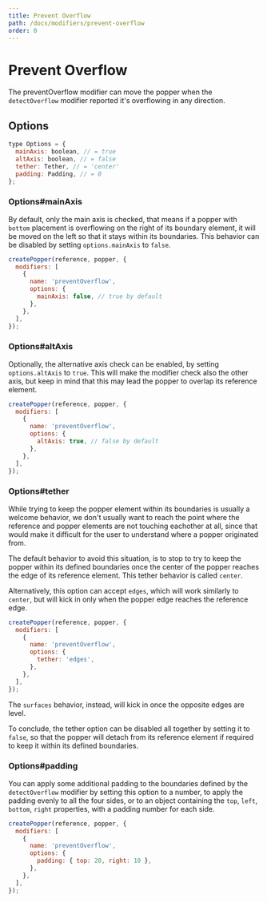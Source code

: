 ```yaml
---
title: Prevent Overflow
path: /docs/modifiers/prevent-overflow
order: 0
---
```


# Prevent Overflow

The preventOverflow modifier can move the popper when the `detectOverflow`
modifier reported it's overflowing in any direction.

## Options

```js
type Options = {
  mainAxis: boolean, // = true
  altAxis: boolean, // = false
  tether: Tether, // = 'center'
  padding: Padding, // = 0
};
```

### Options#mainAxis

By default, only the main axis is checked, that means if a popper with `bottom`
placement is overflowing on the right of its boundary element, it will be moved
on the left so that it stays within its boundaries. This behavior can be
disabled by setting `options.mainAxis` to `false`.

```js
createPopper(reference, popper, {
  modifiers: [
    {
      name: 'preventOverflow',
      options: {
        mainAxis: false, // true by default
      },
    },
  ],
});
```

### Options#altAxis

Optionally, the alternative axis check can be enabled, by setting
`options.altAxis` to `true`. This will make the modifier check also the other
axis, but keep in mind that this may lead the popper to overlap its reference
element.

```js
createPopper(reference, popper, {
  modifiers: [
    {
      name: 'preventOverflow',
      options: {
        altAxis: true, // false by default
      },
    },
  ],
});
```

### Options#tether

While trying to keep the popper element within its boundaries is usually a
welcome behavior, we don't usually want to reach the point where the reference
and popper elements are not touching eachother at all, since that would make it
difficult for the user to understand where a popper originated from.

The default behavior to avoid this situation, is to stop to try to keep the
popper within its defined boundaries once the center of the popper reaches the
edge of its reference element. This tether behavior is called `center`.

Alternatively, this option can accept `edges`, which will work similarly to
`center`, but will kick in only when the popper edge reaches the reference edge.

```js
createPopper(reference, popper, {
  modifiers: [
    {
      name: 'preventOverflow',
      options: {
        tether: 'edges',
      },
    },
  ],
});
```

The `surfaces` behavior, instead, will kick in once the opposite edges are
level.

To conclude, the tether option can be disabled all together by setting it to
`false`, so that the popper will detach from its reference element if required
to keep it within its defined boundaries.

### Options#padding

You can apply some additional padding to the boundaries defined by the
`detectOverflow` modifier by setting this option to a number, to apply the
padding evenly to all the four sides, or to an object containing the `top`,
`left`, `bottom`, `right` properties, with a padding number for each side.

```js
createPopper(reference, popper, {
  modifiers: [
    {
      name: 'preventOverflow',
      options: {
        padding: { top: 20, right: 10 },
      },
    },
  ],
});
```
